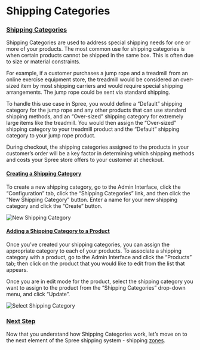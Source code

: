 # Shipping Categories

### [Shipping Categories](shipping-categories#shipping-categories) <a id="shipping-categories"></a>

Shipping Categories are used to address special shipping needs for one or more of your products. The most common use for shipping categories is when certain products cannot be shipped in the same box. This is often due to size or material constraints.

For example, if a customer purchases a jump rope and a treadmill from an online exercise equipment store, the treadmill would be considered an over-sized item by most shipping carriers and would require special shipping arrangements. The jump rope could be sent via standard shipping.

To handle this use case in Spree, you would define a “Default” shipping category for the jump rope and any other products that can use standard shipping methods, and an “Over-sized” shipping category for extremely large items like the treadmill. You would then assign the “Over-sized” shipping category to your treadmill product and the “Default” shipping category to your jump rope product.

During checkout, the shipping categories assigned to the products in your customer’s order will be a key factor in determining which shipping methods and costs your Spree store offers to your customer at checkout.

#### [Creating a Shipping Category](shipping-categories#creating-a-shipping-category) <a id="creating-a-shipping-category"></a>

To create a new shipping category, go to the Admin Interface, click the “Configuration” tab, click the “Shipping Categories” link, and then click the “New Shipping Category” button. Enter a name for your new shipping category and click the “Create” button.

![New Shipping Category](https://guides.spreecommerce.org/static/146f1d2e4c2ad33c616680fcb107e120/03ffe/new_shipping_category.jpg)

#### [Adding a Shipping Category to a Product](shipping-categories#adding-a-shipping-category-to-a-product) <a id="adding-a-shipping-category-to-a-product"></a>

Once you’ve created your shipping categories, you can assign the appropriate category to each of your products. To associate a shipping category with a product, go to the Admin Interface and click the “Products” tab; then click on the product that you would like to edit from the list that appears.

Once you are in edit mode for the product, select the shipping category you want to assign to the product from the “Shipping Categories” drop-down menu, and click “Update”.

![Select Shipping Category](https://guides.spreecommerce.org/static/b406b7ec0de9db8a6a812c9549316381/0f1aa/select_shipping_category.jpg)

### [Next Step](shipping-categories#next-step) <a id="next-step"></a>

Now that you understand how Shipping Categories work, let’s move on to the next element of the Spree shipping system - shipping [zones](zones).

